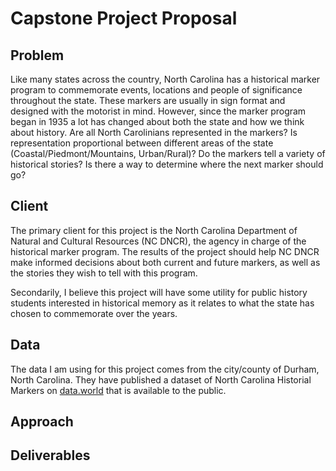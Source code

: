 # Capstone Project Proposal

## Problem
Like many states across the country, North Carolina has a historical marker program to commemorate events, locations and people of significance throughout the state. These markers are usually in sign format and designed with the motorist in mind. However, since the marker program began in 1935 a lot has changed about both the state and how we think about history. Are all North Carolinians represented in the markers? Is representation proportional between different areas of the state (Coastal/Piedmont/Mountains, Urban/Rural)? Do the markers tell a variety of historical stories? Is there a way to determine where the next marker should go?

## Client
The primary client for this project is the North Carolina Department of Natural and Cultural Resources (NC DNCR), the agency in charge of the historical marker program. The results of the project should help NC DNCR make informed decisions about both current and future markers, as well as the stories they wish to tell with this program.

Secondarily, I believe this project will have some utility for public history students interested in historical memory as it relates to what the state has chosen to commemorate over the years.

## Data
The data I am using for this project comes from the city/county of Durham, North Carolina. They have published a dataset of North Carolina Historial Markers on [data.world](https://data.world/durhamnc/nc-historic-road-markers) that is available to the public.

## Approach

## Deliverables
